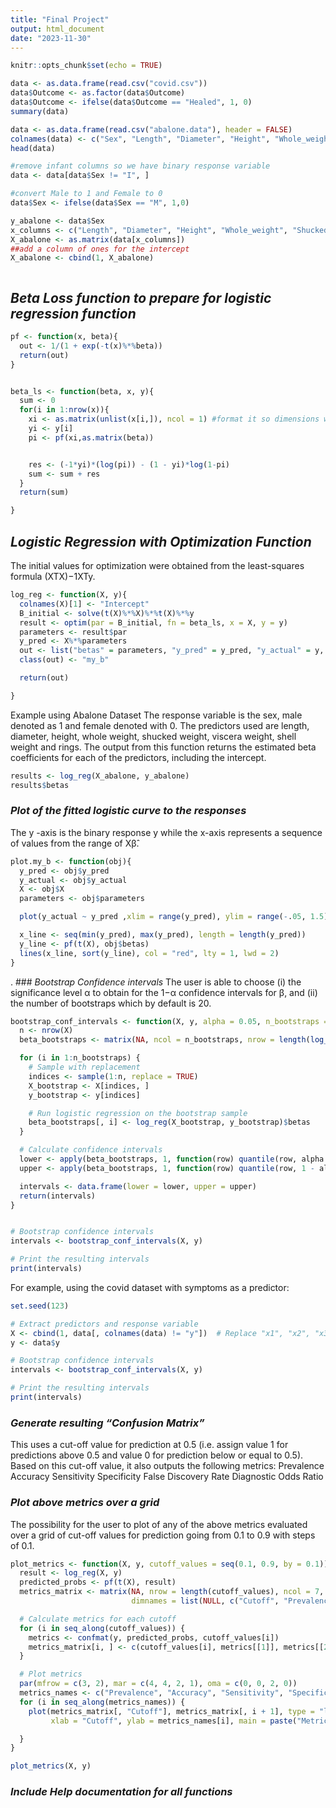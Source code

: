 ```yaml
---
title: "Final Project"
output: html_document
date: "2023-11-30"
---
```


```r
knitr::opts_chunk$set(echo = TRUE)
```

```r
data <- as.data.frame(read.csv("covid.csv"))
data$Outcome <- as.factor(data$Outcome)
data$Outcome <- ifelse(data$Outcome == "Healed", 1, 0)
summary(data)
```


```r

data <- as.data.frame(read.csv("abalone.data"), header = FALSE)
colnames(data) <- c("Sex", "Length", "Diameter", "Height", "Whole_weight", "Shucked_weight", "Viscera_weight", "Shell_weight", "Rings")
head(data)

#remove infant columns so we have binary response variable
data <- data[data$Sex != "I", ]

#convert Male to 1 and Female to 0 
data$Sex <- ifelse(data$Sex == "M", 1,0)

y_abalone <- data$Sex
x_columns <- c("Length", "Diameter", "Height", "Whole_weight", "Shucked_weight", "Viscera_weight", "Shell_weight", "Rings")
X_abalone <- as.matrix(data[x_columns])
##add a column of ones for the intercept
X_abalone <- cbind(1, X_abalone)



```

## *Beta Loss function to prepare for logistic regression function*
```r
pf <- function(x, beta){
  out <- 1/(1 + exp(-t(x)%*%beta))
  return(out)
}


beta_ls <- function(beta, x, y){
  sum <- 0
  for(i in 1:nrow(x)){
    xi <- as.matrix(unlist(x[i,]), ncol = 1) #format it so dimensions work out later
    yi <- y[i]
    pi <- pf(xi,as.matrix(beta))


    res <- (-1*yi)*(log(pi)) - (1 - yi)*log(1-pi)
    sum <- sum + res
  }
  return(sum)

}
```

## *Logistic Regression with Optimization Function*
The initial values for optimization were obtained from the least-squares formula (XTX)−1XTy.

```r
log_reg <- function(X, y){
  colnames(X)[1] <- "Intercept"
  B_initial <- solve(t(X)%*%X)%*%t(X)%*%y
  result <- optim(par = B_initial, fn = beta_ls, x = X, y = y)
  parameters <- result$par
  y_pred <- X%*%parameters
  out <- list("betas" = parameters, "y_pred" = y_pred, "y_actual" = y, "X" = X, "Parameters" = parameters)
  class(out) <- "my_b"

  return(out)

}

```

Example using Abalone Dataset
The response variable is the sex, male denoted as 1 and female denoted with 0. The predictors used are length, diameter, height, whole weight, shucked weight, viscera weight, shell weight and rings. The output from this function returns the estimated beta coefficients for each of the predictors, including the intercept. 
```r
results <- log_reg(X_abalone, y_abalone)
results$betas

```








### *Plot of the fitted logistic curve to the responses*

The y -axis is the binary response y while the x-axis represents a sequence of values from the range of Xβ̂. 

```r
plot.my_b <- function(obj){
  y_pred <- obj$y_pred
  y_actual <- obj$y_actual
  X <- obj$X
  parameters <- obj$parameters

  plot(y_actual ~ y_pred ,xlim = range(y_pred), ylim = range(-.05, 1.5))

  x_line <- seq(min(y_pred), max(y_pred), length = length(y_pred))
  y_line <- pf(t(X), obj$betas)
  lines(x_line, sort(y_line), col = "red", lty = 1, lwd = 2)
}
```




.
### *Bootstrap Confidence intervals*
  The user is able to choose (i) the significance level α to obtain for the 1−α confidence intervals for β, and (ii)    the number of bootstraps which by default is 20.
  
```r
bootstrap_conf_intervals <- function(X, y, alpha = 0.05, n_bootstraps = 20) {
  n <- nrow(X)
  beta_bootstraps <- matrix(NA, ncol = n_bootstraps, nrow = length(log_reg(X, y)$betas))

  for (i in 1:n_bootstraps) {
    # Sample with replacement
    indices <- sample(1:n, replace = TRUE)
    X_bootstrap <- X[indices, ]
    y_bootstrap <- y[indices]

    # Run logistic regression on the bootstrap sample
    beta_bootstraps[, i] <- log_reg(X_bootstrap, y_bootstrap)$betas
  }

  # Calculate confidence intervals
  lower <- apply(beta_bootstraps, 1, function(row) quantile(row, alpha / 2))
  upper <- apply(beta_bootstraps, 1, function(row) quantile(row, 1 - alpha / 2))

  intervals <- data.frame(lower = lower, upper = upper)
  return(intervals)
}


# Bootstrap confidence intervals
intervals <- bootstrap_conf_intervals(X, y)

# Print the resulting intervals
print(intervals)
```  

For example, using the covid dataset with symptoms as a predictor: 

```r
set.seed(123)  

# Extract predictors and response variable
X <- cbind(1, data[, colnames(data) != "y"])  # Replace "x1", "x2", "x3" with actual column names
y <- data$y

# Bootstrap confidence intervals
intervals <- bootstrap_conf_intervals(X, y)

# Print the resulting intervals
print(intervals)
```

### *Generate resulting "Confusion Matrix”*

This uses a cut-off value for prediction at 0.5 (i.e. assign value 1 for predictions above 0.5 and value 0 for prediction below or equal to 0.5). Based on this cut-off value, it also outputs the following metrics:
Prevalence
Accuracy
Sensitivity
Specificity
False Discovery Rate
Diagnostic Odds Ratio


### *Plot above metrics over a grid*

The possibility for the user to plot of any of the above metrics evaluated over a grid of cut-off values for prediction going from 0.1 to 0.9 with steps of 0.1.

```r
plot_metrics <- function(X, y, cutoff_values = seq(0.1, 0.9, by = 0.1)) {
  result <- log_reg(X, y)
  predicted_probs <- pf(t(X), result)
  metrics_matrix <- matrix(NA, nrow = length(cutoff_values), ncol = 7,
                           dimnames = list(NULL, c("Cutoff", "Prevalence", "Accuracy", "Sensitivity", "Specificity", "False Discovery Rate", "Diagnostic Odds Ratio")))

  # Calculate metrics for each cutoff
  for (i in seq_along(cutoff_values)) {
    metrics <- confmat(y, predicted_probs, cutoff_values[i])
    metrics_matrix[i, ] <- c(cutoff_values[i], metrics[[1]], metrics[[2]], metrics[[3]], metrics[[4]], metrics[[5]], metrics[[6]])
  }

  # Plot metrics
  par(mfrow = c(3, 2), mar = c(4, 4, 2, 1), oma = c(0, 0, 2, 0))
  metrics_names <- c("Prevalence", "Accuracy", "Sensitivity", "Specificity", "False Discovery Rate", "Diagnostic Odds Ratio")
  for (i in seq_along(metrics_names)) {
    plot(metrics_matrix[, "Cutoff"], metrics_matrix[, i + 1], type = "l", col = i + 1,
         xlab = "Cutoff", ylab = metrics_names[i], main = paste("Metric vs. Cutoff"))

  }
}

plot_metrics(X, y)
```

### *Include Help documentation for all functions*


